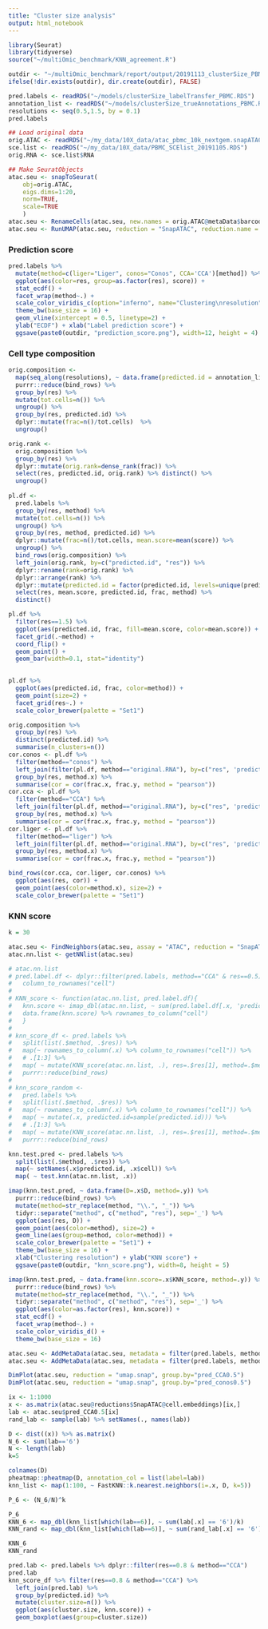 ```yaml
---
title: "Cluster size analysis"
output: html_notebook
---
```



```r
library(Seurat)
library(tidyverse)
source("~/multiOmic_benchmark/KNN_agreement.R")

outdir <- "~/multiOmic_benchmark/report/output/20191113_clusterSize_PBMC/"
ifelse(!dir.exists(outdir), dir.create(outdir), FALSE)
```

```r
pred.labels <- readRDS("~/models/clusterSize_labelTransfer_PBMC.RDS")
annotation_list <- readRDS("~/models/clusterSize_trueAnnotations_PBMC.RDS")
resolutions <- seq(0.5,1.5, by = 0.1)
pred.labels
```
```r
## Load original data
orig.ATAC <- readRDS("~/my_data/10X_data/atac_pbmc_10k_nextgem.snapATAC.RDS")
sce.list <- readRDS("~/my_data/10X_data/PBMC_SCElist_20191105.RDS")
orig.RNA <- sce.list$RNA

## Make SeuratObjects
atac.seu <- snapToSeurat(
    obj=orig.ATAC, 
    eigs.dims=1:20, 
    norm=TRUE,
    scale=TRUE
    )
atac.seu <- RenameCells(atac.seu, new.names = orig.ATAC@metaData$barcode)
atac.seu <- RunUMAP(atac.seu, reduction = "SnapATAC", reduction.name = "umap.snap", dims=1:20)

```
### Prediction score
```r
pred.labels %>%
  mutate(method=c(liger="Liger", conos="Conos", CCA='CCA')[method]) %>%
  ggplot(aes(color=res, group=as.factor(res), score)) +
  stat_ecdf() +
  facet_wrap(method~.) +
  scale_color_viridis_c(option="inferno", name="Clustering\nresolution") +
  theme_bw(base_size = 16) +
  geom_vline(xintercept = 0.5, linetype=2) +
  ylab("ECDF") + xlab("Label prediction score") +
  ggsave(paste0(outdir, "prediction_score.png"), width=12, height = 4)
```

### Cell type composition
```r
orig.composition <- 
  map(seq_along(resolutions), ~ data.frame(predicted.id = annotation_list[[.x]], res=resolutions[.x], method="original.RNA")) %>%
  purrr::reduce(bind_rows) %>%
  group_by(res) %>%
  mutate(tot.cells=n()) %>%
  ungroup() %>%
  group_by(res, predicted.id) %>%
  dplyr::mutate(frac=n()/tot.cells)  %>%
  ungroup() 

orig.rank <- 
  orig.composition %>%
  group_by(res) %>%
  dplyr::mutate(orig.rank=dense_rank(frac)) %>%
  select(res, predicted.id, orig.rank) %>% distinct() %>%
  ungroup() 
  
pl.df <- 
  pred.labels %>%
  group_by(res, method) %>%
  mutate(tot.cells=n()) %>%
  ungroup() %>%
  group_by(res, method, predicted.id) %>%
  dplyr::mutate(frac=n()/tot.cells, mean.score=mean(score)) %>%
  ungroup() %>%
  bind_rows(orig.composition) %>%
  left_join(orig.rank, by=c("predicted.id", "res")) %>%
  dplyr::rename(rank=orig.rank) %>%
  dplyr::arrange(rank) %>%
  dplyr::mutate(predicted.id = factor(predicted.id, levels=unique(predicted.id))) %>%
  select(res, mean.score, predicted.id, frac, method) %>%
  distinct()

pl.df %>%
  filter(res==1.5) %>%
  ggplot(aes(predicted.id, frac, fill=mean.score, color=mean.score)) +
  facet_grid(.~method) +
  coord_flip() +
  geom_point() +
  geom_bar(width=0.1, stat="identity")
  
```
```r
pl.df %>% 
  ggplot(aes(predicted.id, frac, color=method)) +
  geom_point(size=2) + 
  facet_grid(res~.) +
  scale_color_brewer(palette = "Set1")
```
```r
orig.composition %>%
  group_by(res) %>%
  distinct(predicted.id) %>%
  summarise(n_clusters=n())
cor.conos <- pl.df %>%
  filter(method=="conos") %>%
  left_join(filter(pl.df, method=="original.RNA"), by=c("res", 'predicted.id')) %>%
  group_by(res, method.x) %>%
  summarise(cor = cor(frac.x, frac.y, method = "pearson"))
cor.cca <- pl.df %>%
  filter(method=="CCA") %>%
  left_join(filter(pl.df, method=="original.RNA"), by=c("res", 'predicted.id')) %>%
  group_by(res, method.x) %>%
  summarise(cor = cor(frac.x, frac.y, method = "pearson"))
cor.liger <- pl.df %>%
  filter(method=="liger") %>%
  left_join(filter(pl.df, method=="original.RNA"), by=c("res", 'predicted.id')) %>%
  group_by(res, method.x) %>%
  summarise(cor = cor(frac.x, frac.y, method = "pearson"))

bind_rows(cor.cca, cor.liger, cor.conos) %>%
  ggplot(aes(res, cor)) +
  geom_point(aes(color=method.x), size=2) +
  scale_color_brewer(palette = "Set1")

```

### KNN score
```r
k = 30

atac.seu <- FindNeighbors(atac.seu, assay = "ATAC", reduction = "SnapATAC", dims = 1:15, k.param = k)
atac.nn.list <- getNNlist(atac.seu)

# atac.nn.list
# pred.label.df <- dplyr::filter(pred.labels, method=="CCA" & res==0.5) %>%
#   column_to_rownames("cell")
# 
# KNN_score <- function(atac.nn.list, pred.label.df){
#   knn.score <- imap_dbl(atac.nn.list, ~ sum(pred.label.df[.x, 'predicted.id'] == pred.label.df[.y, 'predicted.id'])/k)         
#   data.frame(knn.score) %>% rownames_to_column("cell")
#   }
# 
# knn_score_df <- pred.labels %>%
#   split(list(.$method, .$res)) %>%
#   map(~ rownames_to_column(.x) %>% column_to_rownames("cell")) %>%
#   # .[1:3] %>%
#   map( ~ mutate(KNN_score(atac.nn.list, .), res=.$res[1], method=.$method[1])) %>%
#   purrr::reduce(bind_rows)
# 
# knn_score_random <-
#   pred.labels %>%
#   split(list(.$method, .$res)) %>%
#   map(~ rownames_to_column(.x) %>% column_to_rownames("cell")) %>%
#   map( ~ mutate(.x, predicted.id=sample(predicted.id))) %>%
#   # .[1:3] %>%
#   map( ~ mutate(KNN_score(atac.nn.list, .), res=.$res[1], method=.$method[1])) %>%
#   purrr::reduce(bind_rows)

knn.test.pred <- pred.labels %>%
  split(list(.$method, .$res)) %>%
  map(~ setNames(.x$predicted.id, .x$cell)) %>%
  map( ~ test.knn(atac.nn.list, .x))

imap(knn.test.pred, ~ data.frame(D=.x$D, method=.y)) %>%
  purrr::reduce(bind_rows) %>%
  mutate(method=str_replace(method, "\\.", "_")) %>%
  tidyr::separate("method", c("method", "res"), sep='_') %>%
  ggplot(aes(res, D)) +
  geom_point(aes(color=method), size=2) +
  geom_line(aes(group=method, color=method)) +
  scale_color_brewer(palette = "Set1") +
  theme_bw(base_size = 16) +
  xlab("Clustering resolution") + ylab("KNN score") +
  ggsave(paste0(outdir, "knn_score.png"), width=8, height = 5)

```

```r
imap(knn.test.pred, ~ data.frame(knn.score=.x$KNN_score, method=.y)) %>%
  purrr::reduce(bind_rows) %>%
  mutate(method=str_replace(method, "\\.", "_")) %>%
  tidyr::separate("method", c("method", "res"), sep='_') %>%
  ggplot(aes(color=as.factor(res), knn.score)) +
  stat_ecdf() +
  facet_wrap(method~.) +
  scale_color_viridis_d() +
  theme_bw(base_size = 16)
```

```r
atac.seu <- AddMetaData(atac.seu, metadata = filter(pred.labels, method=="conos" & res==1.5)[,"predicted.id"], col.name = "pred_conos0.5")
atac.seu <- AddMetaData(atac.seu, metadata = filter(pred.labels, method=="CCA" & res==1.5)[,"predicted.id"], col.name = "pred_CCA0.5")

DimPlot(atac.seu, reduction = "umap.snap", group.by="pred_CCA0.5")
DimPlot(atac.seu, reduction = "umap.snap", group.by="pred_conos0.5")
```
```r
ix <- 1:1000
x <- as.matrix(atac.seu@reductions$SnapATAC@cell.embeddings)[ix,]
lab <- atac.seu$pred_CCA0.5[ix]
rand_lab <- sample(lab) %>% setNames(., names(lab))

D <- dist((x)) %>% as.matrix()
N_6 <- sum(lab=='6')
N <- length(lab)
k=5

colnames(D)
pheatmap::pheatmap(D, annotation_col = list(label=lab))
knn_list <- map(1:100, ~ FastKNN::k.nearest.neighbors(i=.x, D, k=5))

P_6 <- (N_6/N)^k

P_6
KNN_6 <- map_dbl(knn_list[which(lab==6)], ~ sum(lab[.x] == '6')/k)
KNN_rand <- map_dbl(knn_list[which(lab==6)], ~ sum(rand_lab[.x] == '6')/k)

KNN_6
KNN_rand

pred.lab <- pred.labels %>% dplyr::filter(res==0.8 & method=="CCA")
pred.lab
knn_score_df %>% filter(res==0.8 & method=="CCA") %>%
  left_join(pred.lab) %>%
  group_by(predicted.id) %>%
  mutate(cluster.size=n()) %>%
  ggplot(aes(cluster.size, knn.score)) +
  geom_boxplot(aes(group=cluster.size))
```

